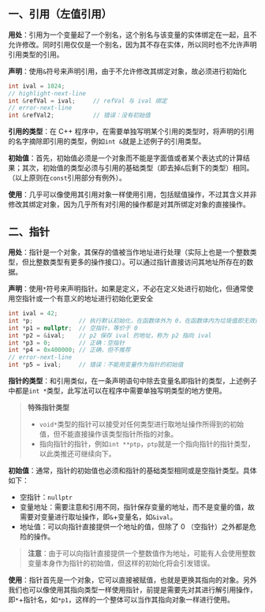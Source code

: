 ## 一、引用（左值引用）

**用处**：引用为一个变量起了一个别名，这个别名与该变量的实体绑定在一起，且不允许修改。同时引用仅仅是一个别名，因为其不存在实体，所以同时也不允许声明引用类型的引用。

**声明**：使用`&`符号来声明引用，由于不允许修改其绑定对象，故必须进行初始化

```cpp
int ival = 1024;
// highlight-next-line
int &refVal = ival;		// refVal 与 ival 绑定
// error-next-line
int &refVal2;			// 错误：没有初始值
```

**引用的类型**：在 C++ 程序中，在需要单独写明某个引用的类型时，将声明的引用的名字摘除即引用的类型，例如`int &`就是上述例子的引用类型。

**初始值**：首先，初始值必须是一个对象而不能是字面值或者某个表达式的计算结果；其次，初始值的类型必须与引用的基础类型（即去掉`&`后剩下的类型）相同。（以上原则在`const`引用部分有例外）。

**使用**：几乎可以像使用其引用对象一样使用引用，包括赋值操作，不过其含义并非修改其绑定对象，因为几乎所有对引用的操作都是对其所绑定对象的直接操作。



## 二、指针

**用处**：指针是一个对象，其保存的值被当作地址进行处理（实际上也是一个整数类型，但比整数类型有更多的操作接口）。可以通过指针直接访问其地址所存在的数据。

**声明**：使用`*`符号来声明指针。如果是定义，不必在定义处进行初始化，但通常使用空指针或一个有意义的地址进行初始化更安全

```cpp
int ival = 42;
int *p;				// 执行默认初始化，在函数体外为 0，在函数体内为垃圾值即无效指针
int *p1 = nullptr;	// 空指针，等价于 0
int *p2 = &ival;	// p2 保存 ival 的地址，称为 p2 指向 ival
int *p3 = 0;		// 正确：空指针
int *p4 = 0x400000;	// 正确，但不推荐
// error-next-line
int *p5 = ival;		// 错误：不能用变量作为指针的初始值
```

**指针的类型**：和引用类似，在一条声明语句中除去变量名即指针的类型，上述例子中都是`int *`类型，此写法可以在程序中需要单独写明类型的地方使用。

> **特殊指针类型**
>
> - `void*`类型的指针可以接受对任何类型进行取地址操作所得到的初始值，但不能直接操作该类型指针所指的对象。
> - 指向指针的指针，例如`int **ptp`，`ptp`就是一个指向指针的指针类型，以此类推还可继续向下。

**初始值**：通常，指针的初始值也必须和指针的基础类型相同或是空指针类型。具体如下：

- 空指针：`nullptr`
- 变量地址：需要注意和引用不同，指针保存变量的地址，而不是变量的值，故需要对变量进行取址操作，即`&`+变量名，如`&ival`。
- 地址值：可以向指针直接提供一个地址的值，但除了 0 （空指针）之外都是危险的操作。

> **注意**：由于可以向指针直接提供一个整数值作为地址，可能有人会使用整数变量本身作为指针的初始值，但这样的初始化将会引发错误。

**使用**：指针首先是一个对象，它可以直接被赋值，也就是更换其指向的对象。另外我们也可以像使用其指向类型一样使用指针，前提是需要先对其进行解引用操作，即`*`+指针名，如`*p1`，这样的一个整体可以当作其指向对象一样进行使用。


